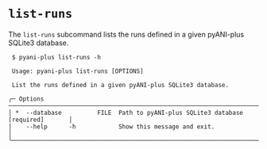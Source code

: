 # `list-runs` {#list-runs-subcommand.unnambered}

The `list-runs` subcommand lists the runs defined in a given pyANI-plus SQLite3 database.

```shell
 $ pyani-plus list-runs -h
                                                                                     
 Usage: pyani-plus list-runs [OPTIONS]                                               
                                                                                     
 List the runs defined in a given pyANI-plus SQLite3 database.                       
                                                                                     
╭─ Options ─────────────────────────────────────────────────────────────────────────╮
│ *  --database          FILE  Path to pyANI-plus SQLite3 database [required]       │
│    --help      -h            Show this message and exit.                          │
╰───────────────────────────────────────────────────────────────────────────────────╯
```